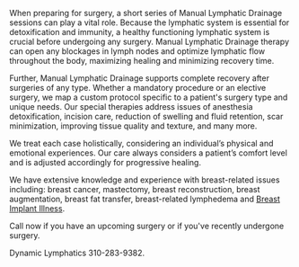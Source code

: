 When preparing for surgery, a short series of Manual Lymphatic Drainage sessions can play a vital role. Because the lymphatic system is essential for detoxification and immunity, a healthy functioning lymphatic system is crucial before undergoing any surgery. Manual Lymphatic Drainage therapy can open any blockages in lymph nodes and optimize lymphatic flow throughout the body, maximizing healing and minimizing recovery time.

Further, Manual Lymphatic Drainage supports complete recovery after surgeries of any type. Whether a mandatory procedure or an elective surgery, we map a custom protocol specific to a patient's surgery type and unique needs. Our special therapies address issues of anesthesia detoxification, incision care, reduction of swelling and fluid retention, scar minimization, improving tissue quality and texture, and many more. 

We treat each case holistically, considering an individual’s physical and emotional experiences. Our care always considers a patient’s comfort level and is adjusted accordingly for progressive healing.

We have extensive knowledge and experience with breast-related issues including: breast cancer, mastectomy, breast reconstruction, breast augmentation, breast fat transfer, breast-related lymphedema and [Breast Implant Illness](/services/breastimplantillness).

Call now if you have an upcoming surgery or if you've recently undergone surgery.

Dynamic Lymphatics 310-283-9382.